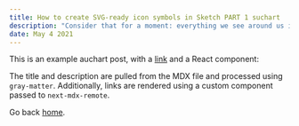 ```yaml
---
title: How to create SVG-ready icon symbols in Sketch PART 1 suchart
description: "Consider that for a moment: everything we see around us is assumed to have had a cause and is contingent upon."
date: May 4 2021
---
```


This is an example auchart post, with a [link](https://nextjs.org) and a React component:

The title and description are pulled from the MDX file and processed using `gray-matter`. Additionally, links are rendered using a custom component passed to `next-mdx-remote`.

Go back [home](/).
